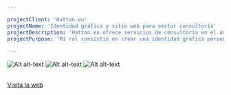 ```yaml
---

projectClient: 'Hatton.eu'
projectName: 'Identidad gráfica y sitio web para sector consultoría'
projectDescription: 'Hatton.eu ofrece servicios de consultoría en el ámbito de la industria creativa.'
projectPurpose: 'Mi rol consistió en crear una identidad gráfica personal y un sitio web que provea información y facilite la relación entre empresa y cliente.'

---
```




<ProjectLayout projectFrontmatter={frontmatter} projectCover={cover}>

![Alt alt-text](./_2016-hatton-eu/01.jpg)
![Alt alt-text](./_2016-hatton-eu/02.jpg)
![Alt alt-text](./_2016-hatton-eu/03.jpg)

<br/>

<div class="content-center">
  <a class="outline primary" role="button" href="https://www.gerhatton.eu/" target="_blank" style="display: block; margin: 0 auto">Visita la web <i class="icon arrow-right"></i></a>
</div>

</ProjectLayout>
